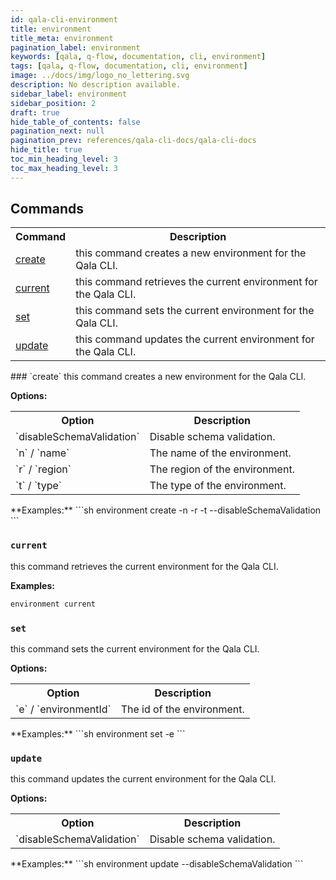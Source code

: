 ```yaml
---
id: qala-cli-environment
title: environment
title_meta: environment
pagination_label: environment
keywords: [qala, q-flow, documentation, cli, environment]
tags: [qala, q-flow, documentation, cli, environment]
image: ../docs/img/logo_no_lettering.svg
description: No description available.
sidebar_label: environment
sidebar_position: 2
draft: true
hide_table_of_contents: false
pagination_next: null
pagination_prev: references/qala-cli-docs/qala-cli-docs
hide_title: true
toc_min_heading_level: 3
toc_max_heading_level: 3
---
```



<HeroBanner
    title="environment"
    tagline="No description available."
    backgroundColor='transparent'
/>

## Commands

<table>
<tr><th>Command</th><th>Description</th></tr>
<tr><td><a href="#create" title="Learn about create">create</a></td><td>this command creates a new environment for the Qala 
CLI.</td></tr>
<tr><td><a href="#current" title="Learn about current">current</a></td><td>this command retrieves the current environment for the Qala 
CLI.</td></tr>
<tr><td><a href="#set" title="Learn about set">set</a></td><td>this command sets the current environment for the Qala 
CLI.</td></tr>
<tr><td><a href="#update" title="Learn about update">update</a></td><td>this command updates the current environment for the Qala 
CLI.</td></tr>
</table>
### `create`
this command creates a new environment for the Qala 
CLI.

**Options:**
<table>
<tr><th>Option</th><th>Description</th></tr>
<tr><td>`disableSchemaValidation`</td><td>Disable schema validation.</td></tr>
<tr><td>`n` / `name`</td><td>The name of the environment.</td></tr>
<tr><td>`r` / `region`</td><td>The region of the environment.</td></tr>
<tr><td>`t` / `type`</td><td>The type of the environment.</td></tr>
</table>
**Examples:**
```sh
environment create -n <NAME> -r  <REGION> -t <TYPE> --disableSchemaValidation
```


### `current`
this command retrieves the current environment for the Qala 
CLI.

**Examples:**
```sh
environment current
```


### `set`
this command sets the current environment for the Qala 
CLI.

**Options:**
<table>
<tr><th>Option</th><th>Description</th></tr>
<tr><td>`e` / `environmentId`</td><td>The id of the environment.</td></tr>
</table>
**Examples:**
```sh
environment set -e <ENVIRONMENT_ID>
```


### `update`
this command updates the current environment for the Qala 
CLI.

**Options:**
<table>
<tr><th>Option</th><th>Description</th></tr>
<tr><td>`disableSchemaValidation`</td><td>Disable schema validation.</td></tr>
</table>
**Examples:**
```sh
environment update --disableSchemaValidation
```


